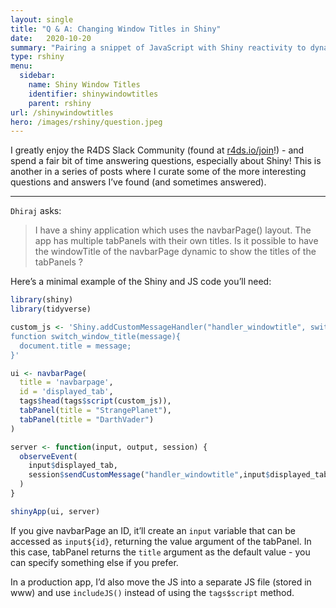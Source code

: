 ```yaml
---
layout: single
title: "Q & A: Changing Window Titles in Shiny"
date:   2020-10-20
summary: "Pairing a snippet of JavaScript with Shiny reactivity to dynamically change the window title"
type: rshiny
menu:
  sidebar:
    name: Shiny Window Titles
    identifier: shinywindowtitles
    parent: rshiny
url: /shinywindowtitles
hero: /images/rshiny/question.jpeg
---
```


I greatly enjoy the R4DS Slack Community (found at [r4ds.io/join](r4ds.io/join)!) - and spend a fair bit of time answering questions, especially about Shiny! This is another in a series of posts where I curate some of the more interesting questions and answers I've found (and sometimes answered).

<hr>

`Dhiraj` asks:

> I have a shiny application which uses the navbarPage() layout. The app has multiple tabPanels with their own titles. Is it possible to have the windowTitle of the navbarPage dynamic to show the titles of the tabPanels ?

Here's a minimal example of the Shiny and JS code you'll need:

```r

library(shiny)
library(tidyverse)

custom_js <- 'Shiny.addCustomMessageHandler("handler_windowtitle", switch_window_title );
function switch_window_title(message){
  document.title = message;
}'

ui <- navbarPage(
  title = 'navbarpage',
  id = 'displayed_tab',
  tags$head(tags$script(custom_js)),
  tabPanel(title = "StrangePlanet"),
  tabPanel(title = "DarthVader")
)

server <- function(input, output, session) {
  observeEvent(
    input$displayed_tab,
    session$sendCustomMessage("handler_windowtitle",input$displayed_tab)
  )
}

shinyApp(ui, server)
```


If you give navbarPage an ID, it'll create an `input` variable that can be accessed as `input${id}`, returning the value argument of the tabPanel. In this case, tabPanel returns the `title` argument as the default value - you can specify something else if you prefer. 

In a production app, I'd also move the JS into a separate JS file (stored in www) and use `includeJS()` instead of using the `tags$script` method. 
